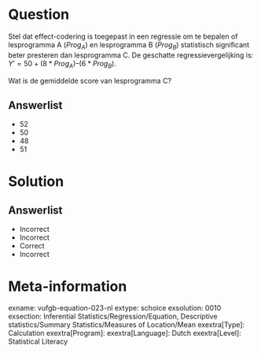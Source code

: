 Question
========

Stel dat effect-codering is toegepast in een regressie om te bepalen of lesprogramma A ($Prog_{A}$) en lesprogramma B ($Prog_{B}$) statistisch significant beter presteren dan lesprogramma C. De geschatte regressievergelijking is: $Y’ = 50+(8*Prog_{A})–(6*Prog_{B})$.

Wat is de gemiddelde score van lesprogramma C?
  
Answerlist
----------
* 52
* 50
* 48
* 51

Solution
========

Answerlist
----------
* Incorrect
* Incorrect
* Correct
* Incorrect

Meta-information
================
exname: vufgb-equation-023-nl
extype: schoice
exsolution: 0010
exsection: Inferential Statistics/Regression/Equation, Descriptive statistics/Summary Statistics/Measures of Location/Mean
exextra[Type]: Calculation
exextra[Program]: 
exextra[Language]: Dutch
exextra[Level]: Statistical Literacy